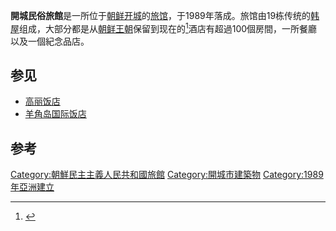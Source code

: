 {{Infobox Korean name
| context = north
| img     = North Korea-Kaesong Folk Hotel-Inside-01.jpg
| caption = 酒店內部
| hangul  = 개성민속여관
| hanja   = 開城民俗旅館
| rr      = Gaeseong minsok ryeogwan
| mr      = Kaesŏng minsok ryŏgwan
}}

'''開城民俗旅館'''是一所位于[[朝鲜民主主义人民共和国|朝鲜]][[开城|开城]]的[[旅馆|旅馆]]，于1989年落成。旅馆由19栋传统的[[韩屋|韩屋]]组成，大部分都是从[[朝鲜王朝|朝鲜王朝]]保留到现在的<ref>{{cite news|url=http://www.kyeongin.com/news/articleView.html?idxno=378351|publisher=[[京仁日报|京仁日报]]|title='잃어버린 50년' 시계는 멈춰있었다|date=2008-05-17|author=金昌云（김창훈）|language=ko|quote=개성 당일 육로 관광은...점심식사 장소는 민속여관이었다. 조선시대 한옥단지를 여관으로 개조, 1989년 개장한 민속여관에서는 개성 토속음식들을 놋그릇에 담아내오는 '13첩 반상'이 관광객들의 허기를 달랬다.|accessdate=2010-02-10|archive-date=2016-03-03|archive-url=https://web.archive.org/web/20160303215628/http://www.kyeongin.com/news/articleView.html?idxno=378351|dead-url=no}}</ref>酒店有超過100個房間，一所餐廳以及一個紀念品店。

==参见==
*[[高丽饭店|高丽饭店]]
*[[羊角岛国际饭店|羊角岛国际饭店]]

==参考==
{{Reflist}}

{{coord|37|58|36|N|126|33|11|E}}

[[Category:朝鮮民主主義人民共和國旅館|Category:朝鮮民主主義人民共和國旅館]]
[[Category:開城市建築物|Category:開城市建築物]]
[[Category:1989年亞洲建立|Category:1989年亞洲建立]]